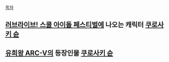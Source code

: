 [[목차]]

== [[러브라이브! 스쿨 아이돌 페스티벌]]에 나오는 캐릭터 [[쿠로사키 슌(러브라이브! 스쿨 아이돌 페스티벌)|쿠로사키 슌]] ==

== [[유희왕 ARC-V]]의 등장인물 [[쿠로사키 슌(유희왕)|쿠로사키 슌]] ==
